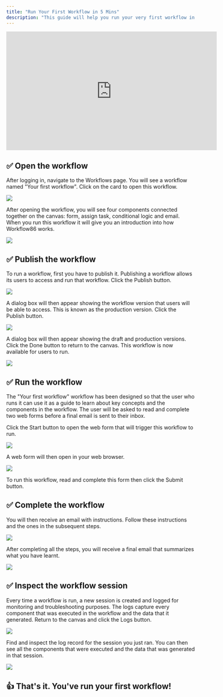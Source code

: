 ```yaml
---
title: "Run Your First Workflow in 5 Mins"
description: "This guide will help you run your very first workflow in under 5 minutes."
---
```


<iframe
  width="560"
  height="315"
  src="https://www.youtube.com/embed/XhVd4CszOfM"
  title="YouTube video player"
  frameborder="0"
  allow="accelerometer; autoplay; clipboard-write; encrypted-media; gyroscope; picture-in-picture; web-share"
  allowfullscreen
></iframe>

## ✅ Open the workflow

After logging in, navigate to the Workflows page. You will see a workflow named "Your first workflow". Click on the card to open this workflow.

![](/images/first_workflow_workflows_page-26e313432999720076e22dd70c07337b.png)

After opening the workflow, you will see four components connected together on the canvas: form, assign task, conditional logic and email. When you run this workflow it will give you an introduction into how Workflow86 works.

![](/images/first_workflow_canvas_page-e9c907ebd89b4b7194aa8aff65da40a2.png)

## ✅ Publish the workflow

To run a workflow, first you have to publish it. Publishing a workflow allows its users to access and run that workflow. Click the Publish button.

![](/images/first_workflow_canvas_header-4c02707f354442267a637b325ea04608.png)

A dialog box will then appear showing the workflow version that users will be able to access. This is known as the production version. Click the Publish button.

![](/images/first_workflow_publish_dialog_before-d6a78ea3de54e1d10a32c12f9514b3da.png)

A dialog box will then appear showing the draft and production versions. Click the Done button to return to the canvas. This workflow is now available for users to run.

![](/images/first_workflow_publish_dialog_done-ab07df2064201ef386aade56555f9dc4.png)

## ✅ Run the workflow

The "Your first workflow" workflow has been designed so that the user who runs it can use it as a guide to learn about key concepts and the components in the workflow. The user will be asked to read and complete two web forms before a final email is sent to their inbox.

Click the Start button to open the web form that will trigger this workflow to run.

![](/images/first_workflow_canvas_header-4c02707f354442267a637b325ea04608.png)

A web form will then open in your web browser.

![](/images/first_workflow_form-08fb0180d46354e00e3279efa51b377f.png)

To run this workflow, read and complete this form then click the Submit button.

## ✅ Complete the workflow

You will then receive an email with instructions. Follow these instructions and the ones in the subsequent steps.

![](/images/first_workflow_task_email-9b45d4168b1f7d954e706352dbc8a751.png)

After completing all the steps, you will receive a final email that summarizes what you have learnt.

![](/images/first_workflow_final_email-261bf484612a266202cb019f93f38f44.png)

## ✅ Inspect the workflow session

Every time a workflow is run, a new session is created and logged for monitoring and troubleshooting purposes. The logs capture every component that was executed in the workflow and the data that it generated. Return to the canvas and click the Logs button.

![](/images/first_workflow_canvas_header_logs-05ce0da37ce230a10ed9d257b949c4dc.png)

Find and inspect the log record for the session you just ran. You can then see all the components that were executed and the data that was generated in that session.

![](/images/first_workflow_logs-cd767d6fed30e2bfc295c9e2a9b6552e.png)

## 👍 That's it. You've run your first workflow!
